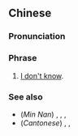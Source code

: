 ==Chinese==
{{zh-forms|type=112}}

===Pronunciation===
{{zh-pron
|m=wǒ 不 zhīdào
|cat=ph
}}

===Phrase===
{{zh-phrase}}

# [[I don't know]].

===See also===
* (''Min Nan'') {{zh-l|我不知影}}, {{zh-l|我呣知影|tr=[[góa m̄-chai-iáⁿ]]}}, {{zh-l|我不知}}, {{zh-l|我呣知|tr=[[góa m̄-chai]]}}
* (''Cantonese'') {{zh-l|我唔知道|tr=ngo5 m4 zi1 dou3}}, {{zh-l|我唔知|tr=ngo5 m4 zi1}}, {{zh-l|我唔識|tr=ngo5 m4 sik1}}